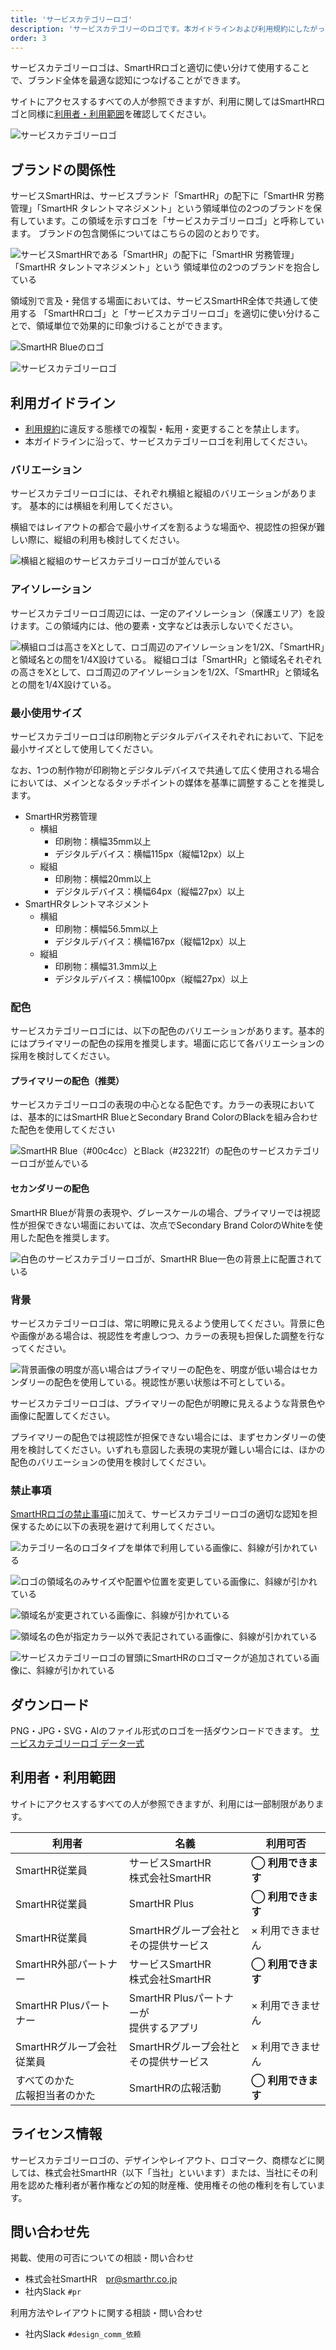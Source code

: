 ```yaml
---
title: 'サービスカテゴリーロゴ'
description: 'サービスカテゴリーのロゴです。本ガイドラインおよび利用規約にしたがって利用してください。'
order: 3
---
```



サービスカテゴリーロゴは、SmartHRロゴと適切に使い分けて使用することで、ブランド全体を最適な認知につなげることができます。

サイトにアクセスするすべての人が参照できますが、利用に関してはSmartHRロゴと同様に[利用者・利用範囲](#h2-2)を確認してください。


![サービスカテゴリーロゴ](./images/service-cartegory-logo_image.png)


## ブランドの関係性

サービスSmartHRは、サービスブランド「SmartHR」の配下に「SmartHR 労務管理」「SmartHR タレントマネジメント」という領域単位の2つのブランドを保有しています。この領域を示すロゴを「サービスカテゴリーロゴ」と呼称しています。
ブランドの包含関係についてはこちらの図のとおりです。

![サービスSmartHRである「SmartHR」の配下に「SmartHR 労務管理」「SmartHR タレントマネジメント」という 領域単位の2つのブランドを抱合している](./images/service-category-logo_architecture.png)

領域別で言及・発信する場面においては、サービスSmartHR全体で共通して使用する
「SmartHRロゴ」と「サービスカテゴリーロゴ」を適切に使い分けることで、領域単位で効果的に印象づけることができます。


<Grid>
  <ImgWithDesc description="SmartHRロゴ。サービス全体で共通して使用することができます">

  ![SmartHR Blueのロゴ](./images/service-category-logo_SmartHR-logo_image.png)

  </ImgWithDesc>

  <ImgWithDesc description="サービスカテゴリーロゴ。労務管理領域またはタレントマネジメント領域のカテゴリーを示す場面で使用することができます">

  ![サービスカテゴリーロゴ](./images/service-cartegory-logo_image.png)

  </ImgWithDesc>
</Grid>



## 利用ガイドライン

- [利用規約](/terms/)に違反する態様での複製・転用・変更することを禁止します。
- 本ガイドラインに沿って、サービスカテゴリーロゴを利用してください。


### バリエーション
サービスカテゴリーロゴには、それぞれ横組と縦組のバリエーションがあります。
基本的には横組を利用してください。

横組ではレイアウトの都合で最小サイズを割るような場面や、視認性の担保が難しい際に、縦組の利用も検討してください。


<Grid>
  <ImgWithDesc description="それぞれ左が横組、右が縦組のサービスカテゴリーロゴ。基本的には横組の利用を推奨します">

  ![横組と縦組のサービスカテゴリーロゴが並んでいる](./images/service-category-logo_vertical-horizontal.png)

  </ImgWithDesc>
</Grid>


### アイソレーション
サービスカテゴリーロゴ周辺には、一定のアイソレーション（保護エリア）を設けます。この領域内には、他の要素・文字などは表示しないでください。

![横組ロゴは高さをXとして、ロゴ周辺のアイソレーションを1/2X、「SmartHR」と領域名との間を1/4X設けている。
縦組ロゴは「SmartHR」と領域名それぞれの高さをXとして、ロゴ周辺のアイソレーションを1/2X、「SmartHR」と領域名との間を1/4X設けている。](./images/service-category-logo_isolation.png)



### 最小使用サイズ

サービスカテゴリーロゴは印刷物とデジタルデバイスそれぞれにおいて、下記を最小サイズとして使用してください。

なお、1つの制作物が印刷物とデジタルデバイスで共通して広く使用される場合においては、メインとなるタッチポイントの媒体を基準に調整することを推奨します。

- SmartHR労務管理
  - 横組
    - 印刷物：横幅35mm以上
    - デジタルデバイス：横幅115px（縦幅12px）以上
  - 縦組
    - 印刷物：横幅20mm以上
    - デジタルデバイス：横幅64px（縦幅27px）以上
- SmartHRタレントマネジメント
  - 横組
    - 印刷物：横幅56.5mm以上
    - デジタルデバイス：横幅167px（縦幅12px）以上
  - 縦組
    - 印刷物：横幅31.3mm以上
    - デジタルデバイス：横幅100px（縦幅27px）以上


### 配色

サービスカテゴリーロゴには、以下の配色のバリエーションがあります。基本的にはプライマリーの配色の採用を推奨します。場面に応じて各バリエーションの採用を検討してください。



#### プライマリーの配色（推奨）

サービスカテゴリーロゴの表現の中心となる配色です。カラーの表現においては、基本的にはSmartHR BlueとSecondary Brand ColorのBlackを組み合わせた配色を使用してください


<Grid>
  <ImgWithDesc description="SmartHR Blue（#00c4cc）とBlack（#23221f）の配色のバリエーション。基本的にはこの配色を使用してください。">

  ![SmartHR Blue（#00c4cc）とBlack（#23221f）の配色のサービスカテゴリーロゴが並んでいる](./images/service-category-logo_isolation_primary-color.png)

  </ImgWithDesc>
</Grid>


#### セカンダリーの配色

SmartHR Blueが背景の表現や、グレースケールの場合、プライマリーでは視認性が担保できない場面においては、次点でSecondary Brand ColorのWhiteを使用した配色を推奨します。


<Grid>
  <ImgWithDesc description="全てホワイト（#ffffff）の配色のバリエーション。特にSmartHR Blueが背景の表現のときに利用を推奨します">

  ![白色のサービスカテゴリーロゴが、SmartHR Blue一色の背景上に配置されている](./images/service-category-logo_isolation_secondary-color.png)

  </ImgWithDesc>
</Grid>



### 背景
サービスカテゴリーロゴは、常に明瞭に見えるよう使用してください。背景に色や画像がある場合は、視認性を考慮しつつ、カラーの表現も担保した調整を行なってください。

![背景画像の明度が高い場合はプライマリーの配色を、明度が低い場合はセカンダリーの配色を使用している。視認性が悪い状態は不可としている。](./images/service-category-logo_background.png)

サービスカテゴリーロゴは、プライマリーの配色が明瞭に見えるような背景色や画像に配置してください。

プライマリーの配色では視認性が担保できない場合には、まずセカンダリーの使用を検討してください。いずれも意図した表現の実現が難しい場合には、ほかの配色のバリエーションの使用を検討してください。



### 禁止事項

[SmartHRロゴの禁止事項](https://smarthr.design/basics/logos/#h3-5)に加えて、サービスカテゴリーロゴの適切な認知を担保するために以下の表現を避けて利用してください。


<Grid>
  <ImgWithDesc description="カテゴリー名のロゴタイプを単体で利用してはいけない">

  ![カテゴリー名のロゴタイプを単体で利用している画像に、斜線が引かれている](./images/service-category-logo_ng-1.png)

  </ImgWithDesc>

  <ImgWithDesc description="組み合わせのサイズや位置を変更してはいけない">

  ![ロゴの領域名のみサイズや配置や位置を変更している画像に、斜線が引かれている](./images/service-category-logo_ng-2.png)

  </ImgWithDesc>
  
  <ImgWithDesc description="定義されたカテゴリー以外を独断で作成してはいけない">

  ![領域名が変更されている画像に、斜線が引かれている](./images/service-category-logo_ng-3.png)

  </ImgWithDesc>
    
  <ImgWithDesc description="指定カラー以外で表記してはいけない">

  ![領域名の色が指定カラー以外で表記されている画像に、斜線が引かれている](./images/service-category-logo_ng-4.png)

  </ImgWithDesc>
    
  <ImgWithDesc description="ロゴマークを追加してはいけない">

  ![サービスカテゴリーロゴの冒頭にSmartHRのロゴマークが追加されている画像に、斜線が引かれている](./images/service-category-logo_ng-5.png)
  
  </ImgWithDesc>
</Grid>



## ダウンロード

PNG・JPG・SVG・AIのファイル形式のロゴを一括ダウンロードできます。
<a href="/downloads/SmartHR_serivice-category-logo.zip">サービスカテゴリーロゴ データ一式</a>




## 利用者・利用範囲

サイトにアクセスするすべての人が参照できますが、利用には一部制限があります。


  <table>
    <thead>
      <tr>
        <th>利用者</th>
        <th>名義</th>
        <th>利用可否</th>
      </tr>
    </thead>
    <tbody>
      <tr>
        <td>SmartHR従業員</td>
        <td>サービスSmartHR<br/>株式会社SmartHR</td>
        <td><strong>◯ 利用できます</strong></td>
      </tr>
      <tr>
        <td>SmartHR従業員</td>
        <td>SmartHR Plus</td>
        <td><strong>◯ 利用できます</strong></td>
      </tr>
      <tr>
        <td>SmartHR従業員</td>
        <td>SmartHRグループ会社と<br/>その提供サービス</td>
        <td>× 利用できません</td>
      </tr>
      <tr>
        <td>SmartHR外部パートナー</td>
        <td>サービスSmartHR<br/>株式会社SmartHR</td>
        <td><strong>◯ 利用できます</strong></td>
      </tr>
      <tr>
        <td>SmartHR Plusパートナー</td>
        <td>SmartHR Plusパートナーが<br/>提供するアプリ</td>
        <td>× 利用できません</td>
      </tr>
      <tr>
        <td>SmartHRグループ会社<br/>従業員</td>
        <td>SmartHRグループ会社と<br/>その提供サービス</td>
        <td>× 利用できません</td>
      </tr>
      <tr>
        <td>すべてのかた<br/>広報担当者のかた</td>
        <td>SmartHRの広報活動</td>
        <td><strong>◯ 利用できます</strong></td>
      </tr>
    </tbody>
  </table>




## ライセンス情報

サービスカテゴリーロゴの、デザインやレイアウト、ロゴマーク、商標などに関しては、株式会社SmartHR（以下「当社」といいます）または、当社にその利用を認めた権利者が著作権などの知的財産権、使用権その他の権利を有しています。

## 問い合わせ先
掲載、使用の可否についての相談・問い合わせ
- 株式会社SmartHR　pr@smarthr.co.jp
- 社内Slack `#pr`

利用方法やレイアウトに関する相談・問い合わせ
- 社内Slack `#design_comm_依頼`
